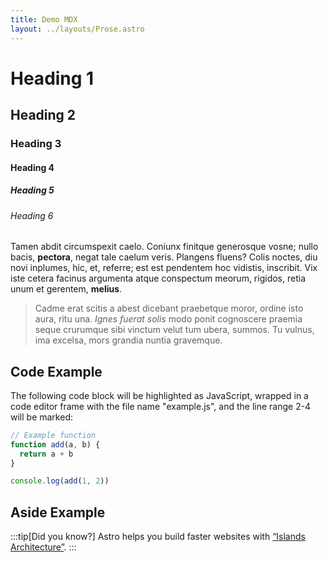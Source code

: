 ```yaml
---
title: Demo MDX
layout: ../layouts/Prose.astro
---
```

# Heading 1

## Heading 2

### Heading 3

#### Heading 4

##### Heading 5

###### Heading 6

Tamen abdit circumspexit caelo. Coniunx finitque generosque vosne; nullo bacis,
**pectora**, negat tale caelum veris. Plangens fluens? Colis noctes, diu novi
inplumes, hic, et, referre; est est pendentem hoc vidistis, inscribit. Vix iste
cetera facinus argumenta atque conspectum meorum, rigidos, retia unum et
gerentem, **melius**.

> Cadme erat scitis a abest dicebant praebetque moror, ordine isto aura, ritu
> una. *Ignes fuerat solis* modo ponit cognoscere praemia seque crurumque sibi
> vinctum velut tum ubera, summos. Tu vulnus, ima excelsa, mors grandia nuntia
> gravemque.

## Code Example

The following code block will be highlighted as JavaScript,
wrapped in a code editor frame with the file name "example.js",
and the line range 2-4 will be marked:

```js title="example.js" {2-4}
// Example function
function add(a, b) {
  return a + b
}

console.log(add(1, 2))
```

## Aside Example

:::tip[Did you know?]
Astro helps you build faster websites with [“Islands Architecture”](https://docs.astro.build/en/concepts/islands/).
:::